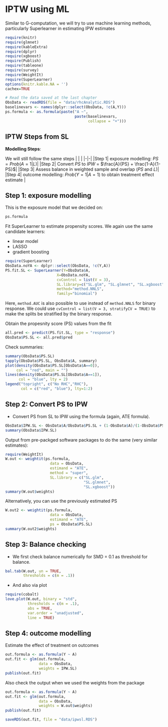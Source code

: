# IPTW using ML

Similar to G-computation, we will try to use machine learning methods, particularly Superlearner in estimating IPW estimates

```r
require(knitr)
require(glmnet)
require(kableExtra)
require(dplyr)
require(xgboost)
require(Publish)
require(tableone)
require(survey)
require(WeightIt)
require(SuperLearner)
options(knitr.kable.NA = '')
cachex=TRUE
```

```r
# Read the data saved at the last chapter
ObsData <- readRDS(file = "data/rhcAnalytic.RDS")
baselinevars <- names(dplyr::select(ObsData, !c(A,Y)))
ps.formula <- as.formula(paste("A ~",
                               paste(baselinevars,
                                     collapse = "+")))
```

## IPTW Steps from SL

**Modelling Steps**:

We will still follow the same steps
|  |  |
|-|-|
|Step 1| exposure modelling: $PS = Prob(A=1|L)$|
|Step 2| Convert $PS$ to $IPW$  = $\frac{A}{PS} + \frac{1-A}{1-PS}$|
|Step 3| Assess balance in weighted sample and overlap ($PS$ and $L$)|
|Step 4| outcome modelling: $Prob(Y=1|A=1)$ to obtain treatment effect estimate  |

## Step 1: exposure modelling

This is the exposure model that we decided on:

```r
ps.formula
```

Fit SuperLearner to estimate propensity scores. We again use the same candidate learners:

- linear model
- LASSO
- gradient boosting

```r
require(SuperLearner)
ObsData.noYA <- dplyr::select(ObsData, !c(Y,A))
PS.fit.SL <- SuperLearner(Y=ObsData$A, 
                       X=ObsData.noYA, 
                       cvControl = list(V = 3),
                       SL.library=c("SL.glm", "SL.glmnet", "SL.xgboost"), 
                       method="method.NNLS",
                       family="binomial")
```

Here, `method.AUC` is also possible to use instead of `method.NNLS` for binary response. We could use `cvControl = list(V = 3, stratifyCV = TRUE)` to make the splits be stratified by the binary response.

Obtain the propesnity score (PS) values from the fit

```r
all.pred <- predict(PS.fit.SL, type = "response")
ObsData$PS.SL <- all.pred$pred
```

Check summaries: 

```r
summary(ObsData$PS.SL)
tapply(ObsData$PS.SL, ObsData$A, summary)
plot(density(ObsData$PS.SL[ObsData$A==0]), 
     col = "red", main = "")
lines(density(ObsData$PS.SL[ObsData$A==1]), 
      col = "blue", lty = 2)
legend("topright", c("No RHC","RHC"), 
       col = c("red", "blue"), lty=1:2)
```


## Step 2: Convert PS to IPW 

- Convert PS from SL to IPW using the formula (again, ATE formula). 

```r
ObsData$IPW.SL <- ObsData$A/ObsData$PS.SL + (1-ObsData$A)/(1-ObsData$PS.SL)
summary(ObsData$IPW.SL)
```

Output from pre-packged software packages to do the same (very similar estimates):

```r
require(WeightIt)
W.out <- weightit(ps.formula, 
                    data = ObsData, 
                    estimand = "ATE",
                    method = "super",
                    SL.library = c("SL.glm", 
                                   "SL.glmnet", 
                                   "SL.xgboost"))
summary(W.out$weights)
```

Alternatively, you can use the previously estimated PS

```r
W.out2 <- weightit(ps.formula, 
                    data = ObsData, 
                    estimand = "ATE",
                    ps = ObsData$PS.SL)
summary(W.out2$weights)
```

## Step 3: Balance checking

- We first check balance numerically for SMD = 0.1 as threshold for balance.


```r
bal.tab(W.out, un = TRUE, 
        thresholds = c(m = .1))
```

- And also via plot

```r
require(cobalt)
love.plot(W.out, binary = "std",
          thresholds = c(m = .1),
          abs = TRUE, 
          var.order = "unadjusted", 
          line = TRUE)
```

## Step 4: outcome modelling 

Estimate the effect of treatment on outcomes 

```r
out.formula <- as.formula(Y ~ A)
out.fit <- glm(out.formula,
               data = ObsData,
               weights = IPW.SL)
publish(out.fit)
```

Also check the output when we used the weights from the package

```r
out.formula <- as.formula(Y ~ A)
out.fit <- glm(out.formula,
               data = ObsData,
               weights = W.out$weights)
publish(out.fit)
```

```r
saveRDS(out.fit, file = "data/ipwsl.RDS")
```

